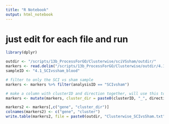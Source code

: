 ```yaml
---
title: "R Notebook"
output: html_notebook
---
```


# just edit for each file and run

```r
library(dplyr)
```

```r
outdir <- "/scripts/13b_ProcessForGO/Clusterwise/sciVSsham/outdir/"
markers <- read.delim("/scripts/13b_ProcessForGO/Clusterwise/outdir/4.1_SCIvsshamnaive_blood_Markers_KeepSeparate_dropRbMt.txt", row.names = 1)
sampleID <- "4.1_SCIvssham_blood"
```

```r
# filter to only the SCI vs sham sample
markers <- markers %>% filter(analysisID == "SCIvsham")

# make a column with clusterID and direction together, will use this to loop
markers <- mutate(markers, cluster_dir = paste0(clusterID, "_", direction))
```

```r
markers2 <- markers[,c("gene", "cluster_dir")]
colnames(markers2) <- c("gene", "cluster")
write.table(markers2, file = paste0(outdir, "Clusterwise_SCIvsSham.txt"), sep = "\t", quote = FALSE, col.names = NA)
```
